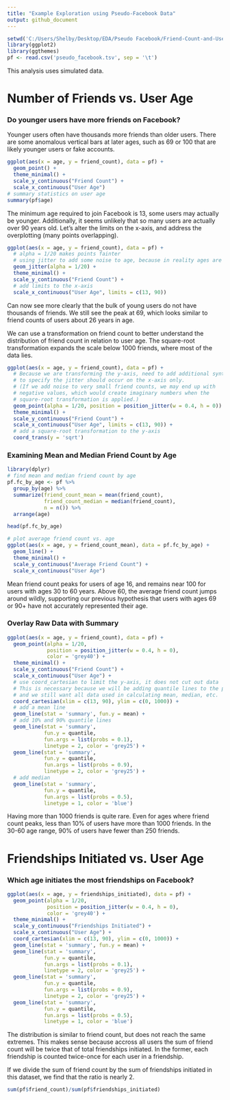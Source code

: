 ```yaml
---
title: "Example Exploration using Pseudo-Facebook Data"
output: github_document
---
```


```r
setwd('C:/Users/Shelby/Desktop/EDA/Pseudo Facebook/Friend-Count-and-User-Age')
library(ggplot2)
library(ggthemes)
pf <- read.csv('pseudo_facebook.tsv', sep = '\t')
```

This analysis uses simulated data. 

# Number of Friends vs. User Age
### Do younger users have more friends on Facebook? 
Younger users often have thousands more friends than older users. There are some anomalous vertical bars at later ages, such as 69 or 100 that are likely younger users or fake accounts. 

```r
ggplot(aes(x = age, y = friend_count), data = pf) +
  geom_point() + 
  theme_minimal() +
  scale_y_continuous("Friend Count") +
  scale_x_continuous("User Age")
# summary statistics on user age
summary(pf$age)
```

The minimum age required to join Facebook is 13, some users may actually be younger. Additionally, it seems unlikely that so many users are actually over 90 years old. Let's alter the limits on the x-axis, and address the overplotting (many points overlapping).

```r
ggplot(aes(x = age, y = friend_count), data = pf) +
  # alpha = 1/20 makes points fainter
  # using jitter to add some noise to age, because in reality ages are not integers
  geom_jitter(alpha = 1/20) + 
  theme_minimal() +
  scale_y_continuous("Friend Count") +
  # add limits to the x-axis
  scale_x_continuous("User Age", limits = c(13, 90)) 
```

Can now see more clearly that the bulk of young users do not have thousands of friends. We still see the peak at 69, which looks similar to friend counts of users about 26 years in age.  

We can use a transformation on friend count to better understand the distribution of friend count in relation to user age. The square-root transformation expands the scale below 1000 friends, where most of the data lies.

```r
ggplot(aes(x = age, y = friend_count), data = pf) +
  # Because we are transforming the y-axis, need to add additional syntax
  # to specify the jitter should occur on the x-axis only.
  # (If we add noise to very small friend counts, we may end up with 
  # negative values, which would create imaginary numbers when the 
  # square-root transformation is applied.)
  geom_point(alpha = 1/20, position = position_jitter(w = 0.4, h = 0)) + 
  theme_minimal() +
  scale_y_continuous("Friend Count") +
  scale_x_continuous("User Age", limits = c(13, 90)) +
  # add a square-root transformation to the y-axis
  coord_trans(y = 'sqrt')
```

### Examining Mean and Median Friend Count by Age

```r
library(dplyr)
# find mean and median friend count by age
pf.fc_by_age <- pf %>%
  group_by(age) %>%
  summarize(friend_count_mean = mean(friend_count),
            friend_count_median = median(friend_count),
            n = n()) %>%
  arrange(age)

head(pf.fc_by_age)

# plot average friend count vs. age
ggplot(aes(x = age, y = friend_count_mean), data = pf.fc_by_age) +
  geom_line() +
  theme_minimal() +
  scale_y_continuous("Average Friend Count") +
  scale_x_continuous("User Age")
```
Mean friend count peaks for users of age 16, and remains near 100 for users with ages 30 to 60 years. Above 60, the average friend count jumps around wildly, supporting our previous hypothesis that users with ages 69 or 90+ have not accurately represented their age. 

### Overlay Raw Data with Summary

```r
ggplot(aes(x = age, y = friend_count), data = pf) +
  geom_point(alpha = 1/20, 
             position = position_jitter(w = 0.4, h = 0),
             color = 'grey40') + 
  theme_minimal() +
  scale_y_continuous("Friend Count") +
  scale_x_continuous("User Age") +
  # use coord_cartesian to limit the y-axis, it does not cut out data
  # This is necessary because we will be adding quantile lines to the plot
  # and we still want all data used in calculating mean, median, etc. 
  coord_cartesian(xlim = c(13, 90), ylim = c(0, 1000)) +
  # add a mean line
  geom_line(stat = 'summary', fun.y = mean) +
  # add 10% and 90% quantile lines
  geom_line(stat = 'summary', 
            fun.y = quantile,
            fun.args = list(probs = 0.1),
            linetype = 2, color = 'grey25') +
  geom_line(stat = 'summary',
            fun.y = quantile,
            fun.args = list(probs = 0.9),
            linetype = 2, color = 'grey25') +
  # add median
  geom_line(stat = 'summary',
            fun.y = quantile,
            fun.args = list(probs = 0.5),
            linetype = 1, color = 'blue') 
```

Having more than 1000 friends is quite rare. Even for ages where friend count peaks, less than 10% of users have more than 1000 friends. In the 30-60 age range, 90% of users have fewer than 250 friends. 

# Friendships Initiated vs. User Age
### Which age initiates the most friendships on Facebook? 

```r
ggplot(aes(x = age, y = friendships_initiated), data = pf) +
  geom_point(alpha = 1/20, 
             position = position_jitter(w = 0.4, h = 0),
             color = 'grey40') + 
  theme_minimal() +
  scale_y_continuous("Friendships Initiated") +
  scale_x_continuous("User Age") +
  coord_cartesian(xlim = c(13, 90), ylim = c(0, 1000)) +
  geom_line(stat = 'summary', fun.y = mean) +
  geom_line(stat = 'summary', 
            fun.y = quantile,
            fun.args = list(probs = 0.1),
            linetype = 2, color = 'grey25') +
  geom_line(stat = 'summary',
            fun.y = quantile,
            fun.args = list(probs = 0.9),
            linetype = 2, color = 'grey25') +
  geom_line(stat = 'summary',
            fun.y = quantile,
            fun.args = list(probs = 0.5),
            linetype = 1, color = 'blue') 
```

The distribution is similar to friend count, but does not reach the same extremes. This makes sense because accross all users the sum of friend count will be twice that of total friendships initiated. In the former, each friendship is counted twice-once for each user in a friendship. 

If we divide the sum of friend count by the sum of friendships initiated in this dataset, we find that the ratio is nearly 2. 

```r
sum(pf$friend_count)/sum(pf$friendships_initiated)
```


